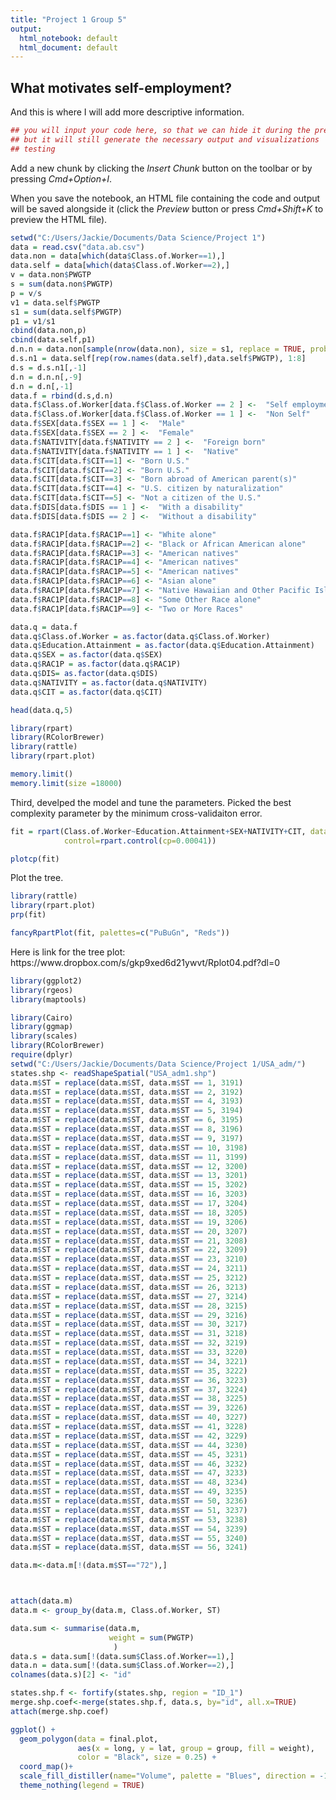 ```yaml
---
title: "Project 1 Group 5"
output:
  html_notebook: default
  html_document: default
---
```


## What motivates self-employment?

And this is where I will add more descriptive information. 

```r
## you will input your code here, so that we can hide it during the presentation
## but it will still generate the necessary output and visualizations
## testing

```

Add a new chunk by clicking the *Insert Chunk* button on the toolbar or by pressing *Cmd+Option+I*.

When you save the notebook, an HTML file containing the code and output will be saved alongside it (click the *Preview* button or press *Cmd+Shift+K* to preview the HTML file).

```r
setwd("C:/Users/Jackie/Documents/Data Science/Project 1")
data = read.csv("data.ab.csv")
data.non = data[which(data$Class.of.Worker==1),]
data.self = data[which(data$Class.of.Worker==2),]
v = data.non$PWGTP
s = sum(data.non$PWGTP)
p = v/s
v1 = data.self$PWGTP
s1 = sum(data.self$PWGTP)
p1 = v1/s1
cbind(data.non,p)
cbind(data.self,p1)
d.n.n = data.non[sample(nrow(data.non), size = s1, replace = TRUE, prob = data.non$p),]
d.s.n1 = data.self[rep(row.names(data.self),data.self$PWGTP), 1:8]
d.s = d.s.n1[,-1]
d.n = d.n.n[,-9]
d.n = d.n[,-1]
data.f = rbind(d.s,d.n)
data.f$Class.of.Worker[data.f$Class.of.Worker == 2 ] <-  "Self employment"
data.f$Class.of.Worker[data.f$Class.of.Worker == 1 ] <-  "Non Self"
data.f$SEX[data.f$SEX == 1 ] <-  "Male"
data.f$SEX[data.f$SEX == 2 ] <-  "Female"
data.f$NATIVITY[data.f$NATIVITY == 2 ] <-  "Foreign born"
data.f$NATIVITY[data.f$NATIVITY == 1 ] <-  "Native"
data.f$CIT[data.f$CIT==1] <- "Born U.S."
data.f$CIT[data.f$CIT==2] <- "Born U.S."
data.f$CIT[data.f$CIT==3] <- "Born abroad of American parent(s)"
data.f$CIT[data.f$CIT==4] <- "U.S. citizen by naturalization"
data.f$CIT[data.f$CIT==5] <- "Not a citizen of the U.S."
data.f$DIS[data.f$DIS == 1 ] <-  "With a disability"
data.f$DIS[data.f$DIS == 2 ] <-  "Without a disability"

data.f$RAC1P[data.f$RAC1P==1] <- "White alone"
data.f$RAC1P[data.f$RAC1P==2] <- "Black or African American alone"
data.f$RAC1P[data.f$RAC1P==3] <- "American natives"
data.f$RAC1P[data.f$RAC1P==4] <- "American natives"
data.f$RAC1P[data.f$RAC1P==5] <- "American natives"
data.f$RAC1P[data.f$RAC1P==6] <- "Asian alone"
data.f$RAC1P[data.f$RAC1P==7] <- "Native Hawaiian and Other Pacific Islander alone"
data.f$RAC1P[data.f$RAC1P==8] <- "Some Other Race alone"
data.f$RAC1P[data.f$RAC1P==9] <- "Two or More Races"

data.q = data.f
data.q$Class.of.Worker = as.factor(data.q$Class.of.Worker)
data.q$Education.Attainment = as.factor(data.q$Education.Attainment)
data.q$SEX = as.factor(data.q$SEX)
data.q$RAC1P = as.factor(data.q$RAC1P)
data.q$DIS= as.factor(data.q$DIS)
data.q$NATIVITY = as.factor(data.q$NATIVITY)
data.q$CIT = as.factor(data.q$CIT)
```

```r
head(data.q,5)
```

```r
library(rpart)
library(RColorBrewer)
library(rattle)
library(rpart.plot)

memory.limit()
memory.limit(size =18000)
```

Third, develped the model and tune the parameters. Picked the best complexity parameter by the minimum cross-validaiton error.
```r
fit = rpart(Class.of.Worker~Education.Attainment+SEX+NATIVITY+CIT, data = data.q, 
            control=rpart.control(cp=0.00041))

plotcp(fit)
```

Plot the tree.
```r
library(rattle)
library(rpart.plot)
prp(fit)
```

```r
fancyRpartPlot(fit, palettes=c("PuBuGn", "Reds"))

```
Here is link for the tree plot:
https://www.dropbox.com/s/gkp9xed6d21ywvt/Rplot04.pdf?dl=0

```r
library(ggplot2)
library(rgeos)
library(maptools)

library(Cairo)
library(ggmap)
library(scales)
library(RColorBrewer)
require(dplyr)
setwd("C:/Users/Jackie/Documents/Data Science/Project 1/USA_adm/")
states.shp <- readShapeSpatial("USA_adm1.shp")
data.m$ST = replace(data.m$ST, data.m$ST == 1, 3191)
data.m$ST = replace(data.m$ST, data.m$ST == 2, 3192)
data.m$ST = replace(data.m$ST, data.m$ST == 4, 3193)
data.m$ST = replace(data.m$ST, data.m$ST == 5, 3194)
data.m$ST = replace(data.m$ST, data.m$ST == 6, 3195)
data.m$ST = replace(data.m$ST, data.m$ST == 8, 3196)
data.m$ST = replace(data.m$ST, data.m$ST == 9, 3197)
data.m$ST = replace(data.m$ST, data.m$ST == 10, 3198)
data.m$ST = replace(data.m$ST, data.m$ST == 11, 3199)
data.m$ST = replace(data.m$ST, data.m$ST == 12, 3200)
data.m$ST = replace(data.m$ST, data.m$ST == 13, 3201)
data.m$ST = replace(data.m$ST, data.m$ST == 15, 3202)
data.m$ST = replace(data.m$ST, data.m$ST == 16, 3203)
data.m$ST = replace(data.m$ST, data.m$ST == 17, 3204)
data.m$ST = replace(data.m$ST, data.m$ST == 18, 3205)
data.m$ST = replace(data.m$ST, data.m$ST == 19, 3206)
data.m$ST = replace(data.m$ST, data.m$ST == 20, 3207)
data.m$ST = replace(data.m$ST, data.m$ST == 21, 3208)
data.m$ST = replace(data.m$ST, data.m$ST == 22, 3209)
data.m$ST = replace(data.m$ST, data.m$ST == 23, 3210)
data.m$ST = replace(data.m$ST, data.m$ST == 24, 3211)
data.m$ST = replace(data.m$ST, data.m$ST == 25, 3212)
data.m$ST = replace(data.m$ST, data.m$ST == 26, 3213)
data.m$ST = replace(data.m$ST, data.m$ST == 27, 3214)
data.m$ST = replace(data.m$ST, data.m$ST == 28, 3215)
data.m$ST = replace(data.m$ST, data.m$ST == 29, 3216)
data.m$ST = replace(data.m$ST, data.m$ST == 30, 3217)
data.m$ST = replace(data.m$ST, data.m$ST == 31, 3218)
data.m$ST = replace(data.m$ST, data.m$ST == 32, 3219)
data.m$ST = replace(data.m$ST, data.m$ST == 33, 3220)
data.m$ST = replace(data.m$ST, data.m$ST == 34, 3221)
data.m$ST = replace(data.m$ST, data.m$ST == 35, 3222)
data.m$ST = replace(data.m$ST, data.m$ST == 36, 3223)
data.m$ST = replace(data.m$ST, data.m$ST == 37, 3224)
data.m$ST = replace(data.m$ST, data.m$ST == 38, 3225)
data.m$ST = replace(data.m$ST, data.m$ST == 39, 3226)
data.m$ST = replace(data.m$ST, data.m$ST == 40, 3227)
data.m$ST = replace(data.m$ST, data.m$ST == 41, 3228)
data.m$ST = replace(data.m$ST, data.m$ST == 42, 3229)
data.m$ST = replace(data.m$ST, data.m$ST == 44, 3230)
data.m$ST = replace(data.m$ST, data.m$ST == 45, 3231)
data.m$ST = replace(data.m$ST, data.m$ST == 46, 3232)
data.m$ST = replace(data.m$ST, data.m$ST == 47, 3233)
data.m$ST = replace(data.m$ST, data.m$ST == 48, 3234)
data.m$ST = replace(data.m$ST, data.m$ST == 49, 3235)
data.m$ST = replace(data.m$ST, data.m$ST == 50, 3236)
data.m$ST = replace(data.m$ST, data.m$ST == 51, 3237)
data.m$ST = replace(data.m$ST, data.m$ST == 53, 3238)
data.m$ST = replace(data.m$ST, data.m$ST == 54, 3239)
data.m$ST = replace(data.m$ST, data.m$ST == 55, 3240)
data.m$ST = replace(data.m$ST, data.m$ST == 56, 3241)

data.m<-data.m[!(data.m$ST=="72"),]



attach(data.m)
data.m <- group_by(data.m, Class.of.Worker, ST)

data.sum <- summarise(data.m, 
                      weight = sum(PWGTP)
                       )
data.s = data.sum[!(data.sum$Class.of.Worker==1),]
data.n = data.sum[!(data.sum$Class.of.Worker==2),]
colnames(data.s)[2] <- "id"

states.shp.f <- fortify(states.shp, region = "ID_1")
merge.shp.coef<-merge(states.shp.f, data.s, by="id", all.x=TRUE)
attach(merge.shp.coef)
```

```r
ggplot() +
  geom_polygon(data = final.plot, 
               aes(x = long, y = lat, group = group, fill = weight), 
               color = "Black", size = 0.25) + 
  coord_map()+
  scale_fill_distiller(name="Volume", palette = "Blues", direction = -1, breaks = pretty_breaks(n = 5))+
  theme_nothing(legend = TRUE)
```


